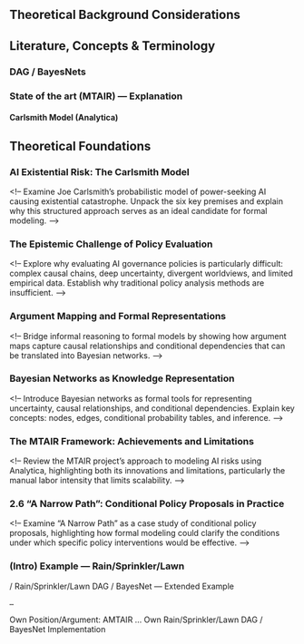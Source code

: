 <!-- ---
title: "Background"
# Control if this file starts numbering
numbering:
  start-at: 2      # Start at Section 1
  level: 2         # Chapter level
--- -->




## Theoretical Background Considerations

##  Literature, Concepts & Terminology


### DAG / BayesNets


### State of the art (MTAIR) — Explanation

#### Carlsmith Model (Analytica)
	

## Theoretical Foundations

### **AI Existential Risk: The Carlsmith Model**

\<\!-- Examine Joe Carlsmith's probabilistic model of power-seeking AI causing existential catastrophe. Unpack the six key premises and explain why this structured approach serves as an ideal candidate for formal modeling. \--\>

### **The Epistemic Challenge of Policy Evaluation**

\<\!-- Explore why evaluating AI governance policies is particularly difficult: complex causal chains, deep uncertainty, divergent worldviews, and limited empirical data. Establish why traditional policy analysis methods are insufficient. \--\>

### **Argument Mapping and Formal Representations**

\<\!-- Bridge informal reasoning to formal models by showing how argument maps capture causal relationships and conditional dependencies that can be translated into Bayesian networks. \--\>

### **Bayesian Networks as Knowledge Representation**

\<\!-- Introduce Bayesian networks as formal tools for representing uncertainty, causal relationships, and conditional dependencies. Explain key concepts: nodes, edges, conditional probability tables, and inference. \--\>

### **The MTAIR Framework: Achievements and Limitations**

\<\!-- Review the MTAIR project's approach to modeling AI risks using Analytica, highlighting both its innovations and limitations, particularly the manual labor intensity that limits scalability. \--\>

### **2.6 "A Narrow Path": Conditional Policy Proposals in Practice**

\<\!-- Examine "A Narrow Path" as a case study of conditional policy proposals, highlighting how formal modeling could clarify the conditions under which specific policy interventions would be effective. \--\>

### (Intro) Example — Rain/Sprinkler/Lawn












 / Rain/Sprinkler/Lawn DAG / BayesNet — Extended Example

	…
Own Position/Argument: AMTAIR
	…
Own Rain/Sprinkler/Lawn DAG / BayesNet Implementation
	

